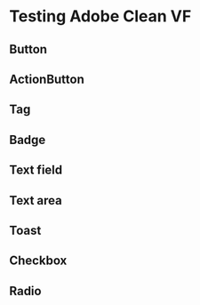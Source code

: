 

<Meta title="Testing Adobe Clean VF" />

# Testing Adobe Clean VF

## Button

<Canvas of={ButtonStories.Sizing} />

<Canvas of={ButtonStories.WithWrapping} />

<Canvas of={ButtonStories.DisableWrapping} />

## ActionButton

<Canvas of={ActionButtonStories.Sizing} />

## Tag

<Canvas of={TagStories.Sizing} />

## Badge

<Canvas of={BadgeStories.Default} />

## Text field

<Canvas of={TextFieldStories.Default} />

## Text area

<Canvas of={TextFieldStories.TextArea} />

## Toast

<Canvas of={ToastStories.Default} />

## Checkbox

<Canvas of={CheckboxStories.Sizing} />

## Radio

<Canvas of={RadioStories.Sizing} />
